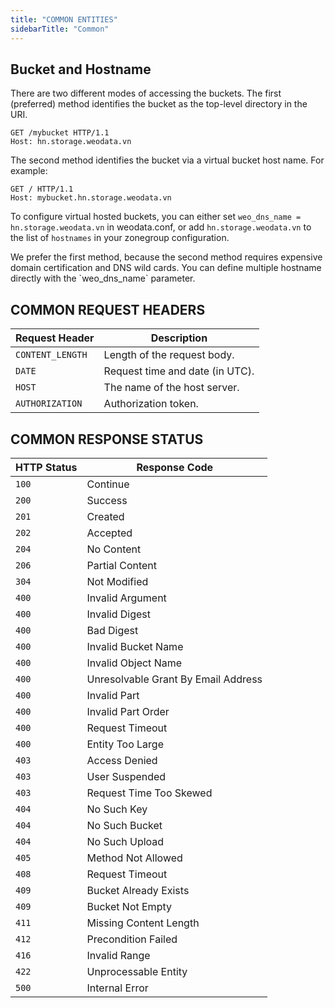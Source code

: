 ```yaml
---
title: "COMMON ENTITIES"
sidebarTitle: "Common"
---
```


## Bucket and Hostname

There are two different modes of accessing the buckets. The first (preferred) method identifies the bucket as the top-level directory in the URI.

```
GET /mybucket HTTP/1.1
Host: hn.storage.weodata.vn
```

The second method identifies the bucket via a virtual bucket host name. For example:

```
GET / HTTP/1.1
Host: mybucket.hn.storage.weodata.vn
```

To configure virtual hosted buckets, you can either set `weo_dns_name = hn.storage.weodata.vn` in weodata.conf, or add `hn.storage.weodata.vn` to the list of `hostnames` in your zonegroup configuration. 

<Tip>
We prefer the first method, because the second method requires expensive domain certification and DNS wild cards.
</Tip>

<Tip>
You can define multiple hostname directly with the `weo_dns_name` parameter.
</Tip>


## COMMON REQUEST HEADERS

| Request Header | Description                        |
|-----------------|------------------------------------|
| `CONTENT_LENGTH`  | Length of the request body.         |
| `DATE`            | Request time and date (in UTC).    |
| `HOST`            | The name of the host server.        |
| `AUTHORIZATION`   | Authorization token.               |

## COMMON RESPONSE STATUS

| HTTP Status | Response Code |
|-------------|---------------|
| `100`         | Continue      |
| `200`         | Success       |
| `201`         | Created       |
| `202`         | Accepted      |
| `204`         | No Content    |
| `206`         | Partial Content|
| `304`         | Not Modified  |
| `400`         | Invalid Argument|
| `400`         | Invalid Digest|
| `400`         | Bad Digest     |
| `400`         | Invalid Bucket Name|
| `400`         | Invalid Object Name|
| `400`         | Unresolvable Grant By Email Address|
| `400`         | Invalid Part   |
| `400`         | Invalid Part Order|
| `400`         | Request Timeout|
| `400`         | Entity Too Large|
| `403`         | Access Denied  |
| `403`         | User Suspended |
| `403`         | Request Time Too Skewed|
| `404`         | No Such Key    |
| `404`         | No Such Bucket |
| `404`         | No Such Upload |
| `405`         | Method Not Allowed|
| `408`         | Request Timeout|
| `409`         | Bucket Already Exists|
| `409`         | Bucket Not Empty|
| `411`         | Missing Content Length|
| `412`         | Precondition Failed|
| `416`         | Invalid Range  |
| `422`         | Unprocessable Entity|
| `500`         | Internal Error |
